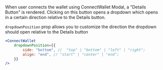 
When user connects the wallet using ConnectWallet Modal, a "Details Button" is rendered. Clicking on this button opens a dropdown which opens in a certain direction relative to the Details button.

`dropdownPosition` prop allows you to customize the direction the dropdown should open relative to the Details button

```jsx
<ConnectWallet
	dropdownPosition={{
		side: "bottom", //  "top" | "bottom" | "left" | "right";
		align: "end", // "start" | "center" | "end";
	}}
/>
```

<DocImage src={DetailsDropdownImage} className="border rounded-lg" />
